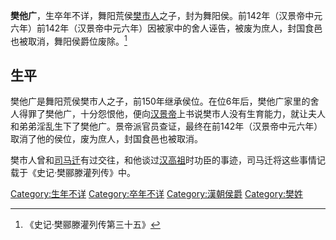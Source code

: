 {{Unreferenced|time=2021-01-09T13:32:35+00:00}}
'''樊他广'''，生卒年不详，舞阳荒侯[[樊市人|樊市人]]之子，封为舞阳侯。前142年（汉景帝中元六年）前142年（汉景帝中元六年）因被家中的舍人诬告，被废为庶人，封国食邑也被取消，舞阳侯爵位废除。<ref>《史记·樊郦滕灌列传第三十五》</ref>

==生平==
樊他广是舞阳荒侯樊市人之子，前150年继承侯位。在位6年后，樊他广家里的舍人得罪了樊他广，十分怨恨他，便向[[汉景帝|汉景帝]]上书说樊市人没有生育能力，就让夫人和弟弟淫乱生下了樊他广。景帝派官员查证，最终在前142年（汉景帝中元六年）取消了他的侯位，废为庶人，封国食邑也被取消。

樊市人曾和[[司马迁|司马迁]]有过交往，和他谈过[[汉高祖|汉高祖]]时功臣的事迹，司马迁将这些事情记载于《史记·樊郦滕灌列传》中。

[[Category:生年不详|Category:生年不详]]
[[Category:卒年不详|Category:卒年不详]]
[[Category:漢朝侯爵|Category:漢朝侯爵]]
[[Category:樊姓|Category:樊姓]]